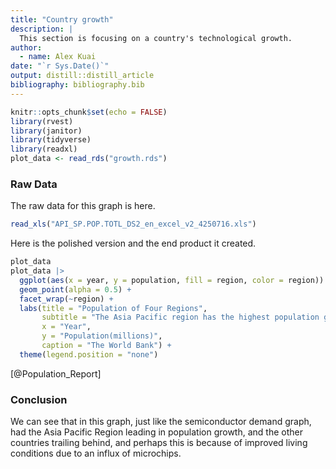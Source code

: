```yaml
---
title: "Country growth"
description: |
  This section is focusing on a country's technological growth.
author:
  - name: Alex Kuai
date: "`r Sys.Date()`"
output: distill::distill_article
bibliography: bibliography.bib
---
```


```r
knitr::opts_chunk$set(echo = FALSE)
library(rvest)
library(janitor)
library(tidyverse)
library(readxl)
plot_data <- read_rds("growth.rds")
```

### Raw Data
The raw data for this graph is here.

```r
read_xls("API_SP.POP.TOTL_DS2_en_excel_v2_4250716.xls")
```

Here is the polished version and the end product it created. 

```r
plot_data
plot_data |> 
  ggplot(aes(x = year, y = population, fill = region, color = region)) +
  geom_point(alpha = 0.5) +
  facet_wrap(~region) +
  labs(title = "Population of Four Regions",
       subtitle = "The Asia Pacific region has the highest population growth",
       x = "Year",
       y = "Population(millions)",
       caption = "The World Bank") +
  theme(legend.position = "none")
```
[@Population_Report]

### Conclusion
We can see that in this graph, just like the semiconductor demand graph, had the Asia Pacific Region leading in population growth, and the other countries trailing behind, and perhaps this is because of improved living conditions due to an influx of microchips.


